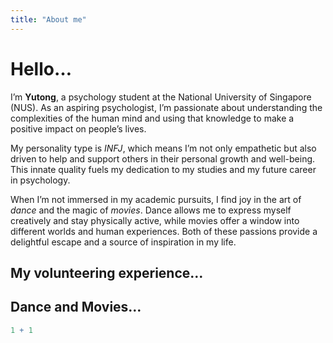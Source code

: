 ```yaml
---
title: "About me"
---
```


# Hello...

I'm **Yutong**, a psychology student at the National University of Singapore (NUS). As an aspiring psychologist, I'm passionate about understanding the complexities of the human mind and using that knowledge to make a positive impact on people's lives.

My personality type is *INFJ*, which means I'm not only empathetic but also driven to help and support others in their personal growth and well-being. This innate quality fuels my dedication to my studies and my future career in psychology.

When I'm not immersed in my academic pursuits, I find joy in the art of *dance* and the magic of *movies*. Dance allows me to express myself creatively and stay physically active, while movies offer a window into different worlds and human experiences. Both of these passions provide a delightful escape and a source of inspiration in my life.

## My volunteering experience...

## Dance and Movies...

```r
1 + 1
```
